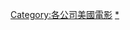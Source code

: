 {{Cat more|环球影业}}

{{DEFAULTSORT:Universal Pictures‎}}
[[Category:各公司美國電影|Category:各公司美國電影]]
[[Category:环球影业|*]]